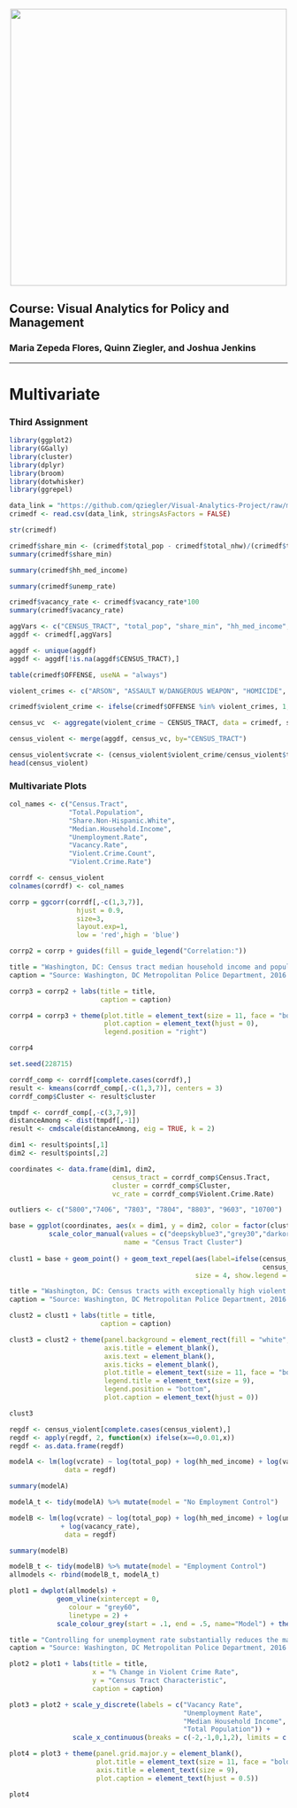 
<br> 
<center><img src="http://i.imgur.com/sSaOozN.png" width="500"></center>


## Course: Visual Analytics for Policy and Management

### Maria Zepeda Flores, Quinn Ziegler, and Joshua Jenkins 

_____
<a id='part1'></a>

# Multivariate
### Third Assignment 
```r
library(ggplot2)
library(GGally)
library(cluster)
library(dplyr)
library(broom)
library(dotwhisker)
library(ggrepel)
```

```r
data_link = "https://github.com/qziegler/Visual-Analytics-Project/raw/master/data/dc_crime_tract_demo.csv"
crimedf <- read.csv(data_link, stringsAsFactors = FALSE)
```

```r
str(crimedf)
```

```r
crimedf$share_min <- (crimedf$total_pop - crimedf$total_nhw)/(crimedf$total_pop)*100
summary(crimedf$share_min)
```

```r
summary(crimedf$hh_med_income)

summary(crimedf$unemp_rate)

crimedf$vacancy_rate <- crimedf$vacancy_rate*100
summary(crimedf$vacancy_rate)
```

```r
aggVars <- c("CENSUS_TRACT", "total_pop", "share_min", "hh_med_income", "unemp_rate", "vacancy_rate")
aggdf <- crimedf[,aggVars]

aggdf <- unique(aggdf)
aggdf <- aggdf[!is.na(aggdf$CENSUS_TRACT),]
```

```r
table(crimedf$OFFENSE, useNA = "always")
```

```r
violent_crimes <- c("ARSON", "ASSAULT W/DANGEROUS WEAPON", "HOMICIDE", "ROBBERY", "SEX ABUSE")

crimedf$violent_crime <- ifelse(crimedf$OFFENSE %in% violent_crimes, 1, 0)

census_vc  <- aggregate(violent_crime ~ CENSUS_TRACT, data = crimedf, sum)

census_violent <- merge(aggdf, census_vc, by="CENSUS_TRACT")

census_violent$vcrate <- (census_violent$violent_crime/census_violent$total_pop)*100000
head(census_violent)
```

### Multivariate Plots

```r
col_names <- c("Census.Tract", 
               "Total.Population", 
               "Share.Non-Hispanic.White",
               "Median.Household.Income",
               "Unemployment.Rate",
               "Vacancy.Rate",
               "Violent.Crime.Count",
               "Violent.Crime.Rate")

corrdf <- census_violent
colnames(corrdf) <- col_names
```


```r
corrp = ggcorr(corrdf[,-c(1,3,7)],
                 hjust = 0.9,
                 size=3,
                 layout.exp=1,
                 low = 'red',high = 'blue')

corrp2 = corrp + guides(fill = guide_legend("Correlation:"))

title = "Washington, DC: Census tract median household income and population is strongly \nand negatively correlated with the violent crime rate."
caption = "Source: Washington, DC Metropolitan Police Department, 2016 American Community Survey 5-Year Estimates"

corrp3 = corrp2 + labs(title = title,
                       caption = caption)

corrp4 = corrp3 + theme(plot.title = element_text(size = 11, face = "bold", hjust = 0),
                        plot.caption = element_text(hjust = 0),
                        legend.position = "right")

corrp4

```

```r
set.seed(228715)

corrdf_comp <- corrdf[complete.cases(corrdf),]
result <- kmeans(corrdf_comp[,-c(1,3,7)], centers = 3)
corrdf_comp$Cluster <- result$cluster
```

```r
tmpdf <- corrdf_comp[,-c(3,7,9)]
distanceAmong <- dist(tmpdf[,-1])
result <- cmdscale(distanceAmong, eig = TRUE, k = 2)

dim1 <- result$points[,1]
dim2 <- result$points[,2]

coordinates <- data.frame(dim1, dim2, 
                          census_tract = corrdf_comp$Census.Tract, 
                          cluster = corrdf_comp$Cluster,
                          vc_rate = corrdf_comp$Violent.Crime.Rate)
```

```r
outliers <- c("5800","7406", "7803", "7804", "8803", "9603", "10700")
```

```r
base = ggplot(coordinates, aes(x = dim1, y = dim2, color = factor(cluster))) +
          scale_color_manual(values = c("deepskyblue3","grey30","darkorange3"), 
                             name = "Census Tract Cluster")
  
clust1 = base + geom_point() + geom_text_repel(aes(label=ifelse(census_tract %in% outliers,
                                                                census_tract,"")), 
                                               size = 4, show.legend = FALSE)

title = "Washington, DC: Census tracts with exceptionally high violent crime rates are not that \ndifferent from other tracts based on income, employment, and unit vacancy"
caption = "Source: Washington, DC Metropolitan Police Department, 2016 American Community Survey 5-Year Estimates"

clust2 = clust1 + labs(title = title,
                       caption = caption)

clust3 = clust2 + theme(panel.background = element_rect(fill = "white", color = "grey50"),
                        axis.title = element_blank(),
                        axis.text = element_blank(),
                        axis.ticks = element_blank(),
                        plot.title = element_text(size = 11, face = "bold"),
                        legend.title = element_text(size = 9),
                        legend.position = "bottom",
                        plot.caption = element_text(hjust = 0))

clust3
```


```r
regdf <- census_violent[complete.cases(census_violent),]
regdf <- apply(regdf, 2, function(x) ifelse(x==0,0.01,x))
regdf <- as.data.frame(regdf)
```

```r
modelA <- lm(log(vcrate) ~ log(total_pop) + log(hh_med_income) + log(vacancy_rate), 
              data = regdf)

summary(modelA)
```
```r
modelA_t <- tidy(modelA) %>% mutate(model = "No Employment Control")
```

```r
modelB <- lm(log(vcrate) ~ log(total_pop) + log(hh_med_income) + log(unemp_rate) 
             + log(vacancy_rate), 
              data = regdf)

summary(modelB)
```
```r
modelB_t <- tidy(modelB) %>% mutate(model = "Employment Control")
allmodels <- rbind(modelB_t, modelA_t)
```

```r
plot1 = dwplot(allmodels) + 
            geom_vline(xintercept = 0, 
               colour = "grey60", 
               linetype = 2) +
            scale_colour_grey(start = .1, end = .5, name="Model") + theme_bw()

title = "Controlling for unemployment rate substantially reduces the magnitude \nof the negative effect of household income on the violent crime rate."
caption = "Source: Washington, DC Metropolitan Police Department, 2016 American Community Survey 5-Year Estimates"

plot2 = plot1 + labs(title = title,
                     x = "% Change in Violent Crime Rate",
                     y = "Census Tract Characteristic",
                     caption = caption)

plot3 = plot2 + scale_y_discrete(labels = c("Vacancy Rate",
                                            "Unemployment Rate",
                                            "Median Household Income",
                                            "Total Population")) +
                scale_x_continuous(breaks = c(-2,-1,0,1,2), limits = c(-2,2))

plot4 = plot3 + theme(panel.grid.major.y = element_blank(),
                      plot.title = element_text(size = 11, face = "bold", hjust = 0.5),
                      axis.title = element_text(size = 9),
                      plot.caption = element_text(hjust = 0.5))

plot4
```

